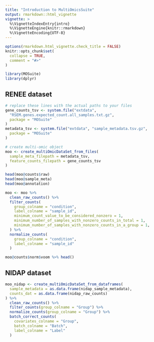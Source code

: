 ```yaml
---
title: "Introduction to MultiOmicsSuite"
output: rmarkdown::html_vignette
vignette: >
  %\VignetteIndexEntry{intro}
  %\VignetteEngine{knitr::rmarkdown}
  %\VignetteEncoding{UTF-8}
---
```


```r
options(rmarkdown.html_vignette.check_title = FALSE)
knitr::opts_chunk$set(
  collapse = TRUE,
  comment = "#>"
)
```

```r
library(MOSuite)
library(dplyr)
```

## RENEE dataset

```r
# replace these lines with the actual paths to your files
gene_counts_tsv <- system.file("extdata",
  "RSEM.genes.expected_count.all_samples.txt.gz",
  package = "MOSuite"
)
metadata_tsv <- system.file("extdata", "sample_metadata.tsv.gz",
  package = "MOSuite"
)

# create multi-omic object
moo <- create_multiOmicDataSet_from_files(
  sample_meta_filepath = metadata_tsv,
  feature_counts_filepath = gene_counts_tsv
)

head(moo@counts$raw)
head(moo@sample_meta)
head(moo@annotation)
```
```r
moo <- moo %>%
  clean_raw_counts() %>%
  filter_counts(
    group_colname = "condition",
    label_colname = "sample_id",
    minimum_count_value_to_be_considered_nonzero = 1,
    minimum_number_of_samples_with_nonzero_counts_in_total = 1,
    minimum_number_of_samples_with_nonzero_counts_in_a_group = 1,
  ) %>%
  normalize_counts(
    group_colname = "condition",
    label_colname = "sample_id"
  )

moo@counts$norm$voom %>% head()
```

## NIDAP dataset

```r
moo_nidap <- create_multiOmicDataSet_from_dataframes(
  sample_metadata = as.data.frame(nidap_sample_metadata),
  counts_dat = as.data.frame(nidap_raw_counts)
) %>%
  clean_raw_counts() %>%
  filter_counts(group_colname = "Group") %>%
  normalize_counts(group_colname = "Group") %>%
  batch_correct_counts(
    covariates_colname = "Group",
    batch_colname = "Batch",
    label_colname = "Label"
  )
```
